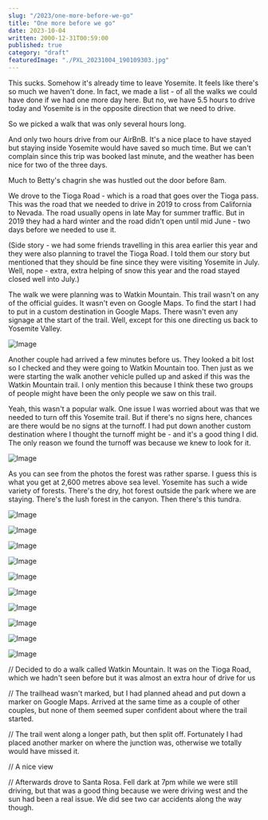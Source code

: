 ```yaml
---
slug: "/2023/one-more-before-we-go"
title: "One more before we go"
date: 2023-10-04
written: 2000-12-31T00:59:00
published: true
category: "draft"
featuredImage: "./PXL_20231004_190109303.jpg"
---
```


This sucks. Somehow it's already time to leave Yosemite. It feels like there's so much we haven't done. In fact, we made a list - of all the walks we could have done if we had one more day here. But no, we have 5.5 hours to drive today and Yosemite is in the opposite direction that we need to drive.

So we picked a walk that was only several hours long.

And only two hours drive from our AirBnB. It's a nice place to have stayed but staying inside Yosemite would have saved so much time. But we can't complain since this trip was booked last minute, and the weather has been nice for two of the three days.

Much to Betty's chagrin she was hustled out the door before 8am.

We drove to the Tioga Road - which is a road that goes over the Tioga pass. This was the road that we needed to drive in 2019 to cross from California to Nevada. The road usually opens in late May for summer traffic. But in 2019 they had a hard winter and the road didn't open until mid June - two days before we needed to use it.

(Side story - we had some friends travelling in this area earlier this year and they were also planning to travel the Tioga Road. I told them our story but mentioned that they should be fine since they were visiting Yosemite in July. Well, nope - extra, extra helping of snow this year and the road stayed closed well into July.)

The walk we were planning was to Watkin Mountain. This trail wasn't on any of the official guides. It wasn't even on Google Maps. To find the start I had to put in a custom destination in Google Maps. There wasn't even any signage at the start of the trail. Well, except for this one directing us back to Yosemite Valley.

![Image](PXL_20231004_205303989.jpg)

Another couple had arrived a few minutes before us. They looked a bit lost so I checked and they were going to Watkin Mountain too. Then just as we were starting the walk another vehicle pulled up and asked if this was the Watkin Mountain trail. I only mention this because I think these two groups of people might have been the only people we saw on this trail.

Yeah, this wasn't a popular walk. One issue I was worried about was that we needed to turn off this Yosemite trail. But if there's no signs here, chances are there would be no signs at the turnoff. I had put down another custom destination where I thought the turnoff might be - and it's a good thing I did. The only reason we found the turnoff was because we knew to look for it.

![Image](PXL_20231004_173720445.jpg)

As you can see from the photos the forest was rather sparse. I guess this is what you get at 2,600 metres above sea level. Yosemite has such a wide variety of forests. There's the dry, hot forest outside the park where we are staying. There's the lush forest in the canyon. Then there's this tundra.

![Image](PXL_20231004_175110911.jpg)

![Image](PXL_20231004_182011282.jpg)

![Image](PXL_20231004_182728035.jpg)

![Image](PXL_20231004_183227864.jpg)

![Image](PXL_20231004_184439531.jpg)

![Image](PXL_20231004_185008349.jpg)

![Image](PXL_20231004_190109303.jpg)

![Image](PXL_20231004_191105268.jpg)

![Image](PXL_20231004_191253149.jpg)

![Image](PXL_20231004_191803511.jpg)

// Decided to do a walk called Watkin Mountain. It was on the Tioga Road, which we hadn't seen before but it was almost an extra hour of drive for us

// The trailhead wasn't marked, but I had planned ahead and put down a marker on Google Maps. Arrived at the same time as a couple of other couples, but none of them seemed super confident about where the trail started.

// The trail went along a longer path, but then split off. Fortunately I had placed another marker on where the junction was, otherwise we totally would have missed it.

// A nice view

// Afterwards drove to Santa Rosa. Fell dark at 7pm while we were still driving, but that was a good thing because we were driving west and the sun had been a real issue. We did see two car accidents along the way though.
